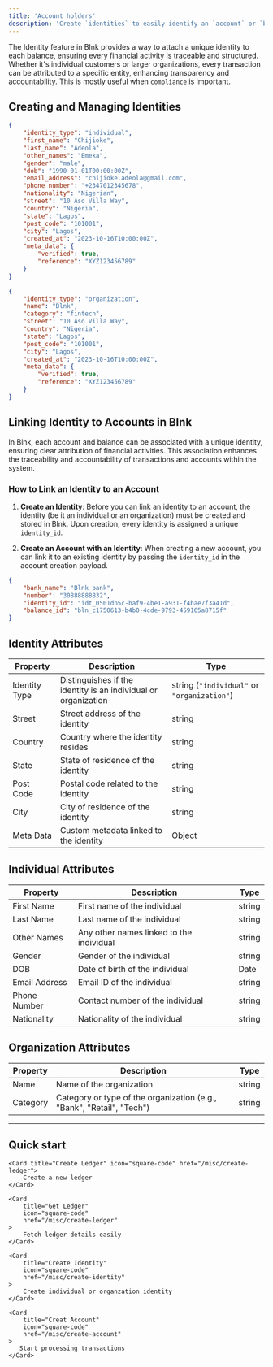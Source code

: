 ```yaml
---
title: 'Account holders'
description: 'Create `identities` to easily identify an `account` or `balance` holder.'
---
```


The Identity feature in Blnk provides a way to attach a unique identity to each balance, ensuring every financial activity is traceable and structured. Whether it's individual customers or larger organizations, every transaction can be attributed to a specific entity, enhancing transparency and accountability. This is mostly useful when `compliance` is important.

## Creating and Managing Identities

```json individual
{
    "identity_type": "individual",
    "first_name": "Chijioke",
    "last_name": "Adeola",
    "other_names": "Emeka",
    "gender": "male",
    "dob": "1990-01-01T00:00:00Z",
    "email_address": "chijioke.adeola@gmail.com",
    "phone_number": "+2347012345678",
    "nationality": "Nigerian",
    "street": "10 Aso Villa Way",
    "country": "Nigeria",
    "state": "Lagos",
    "post_code": "101001",
    "city": "Lagos",
    "created_at": "2023-10-16T10:00:00Z",
    "meta_data": {
        "verified": true,
        "reference": "XYZ123456789"
    }
}
```

```json organization
{
    "identity_type": "organization",
    "name": "Blnk",
    "category": "fintech",
    "street": "10 Aso Villa Way",
    "country": "Nigeria",
    "state": "Lagos",
    "post_code": "101001",
    "city": "Lagos",
    "created_at": "2023-10-16T10:00:00Z",
    "meta_data": {
        "verified": true,
        "reference": "XYZ123456789"
    }
}
```

## Linking Identity to Accounts in Blnk

In Blnk, each account and balance can be associated with a unique identity, ensuring clear attribution of financial activities. This association enhances the traceability and accountability of transactions and accounts within the system.

### How to Link an Identity to an Account

1. **Create an Identity**: Before you can link an identity to an account, the identity (be it an individual or an organization) must be created and stored in Blnk. Upon creation, every identity is assigned a unique `identity_id`.

2. **Create an Account with an Identity**: When creating a new account, you can link it to an existing identity by passing the `identity_id` in the account creation payload.


```json
{
    "bank_name": "Blnk bank",
    "number": "30888888832",
    "identity_id": "idt_0501db5c-baf9-4be1-a931-f4bae7f3a41d",
    "balance_id": "bln_c1750613-b4b0-4cde-9793-459165a8715f"
}
```

## Identity Attributes

| Property     | Description                                                    | Type                                        |
|--------------|----------------------------------------------------------------|---------------------------------------------|
| Identity Type | Distinguishes if the identity is an individual or organization | string (`"individual"` or `"organization"`) |
| Street       | Street address of the identity                                 | string                                      |
| Country      | Country where the identity resides                             | string                                      |
| State        | State of residence of the identity                             | string                                      |
| Post Code     | Postal code related to the identity                            | string                                      |
| City         | City of residence of the identity                              | string                                      |
| Meta Data     | Custom metadata linked to the identity                         | Object                                      |

## Individual Attributes
| Property     | Description                              | Type   |
|--------------|------------------------------------------|--------|
| First Name    | First name of the individual             | string |
| Last Name     | Last name of the individual              | string |
| Other Names   | Any other names linked to the individual | string |
| Gender       | Gender of the individual                 | string |
| DOB          | Date of birth of the individual          | Date   |
| Email Address | Email ID of the individual               | string |
| Phone Number  | Contact number of the individual         | string |
| Nationality  | Nationality of the individual            | string |

## Organization Attributes
| Property | Description                                                           | Type   |
|----------|-----------------------------------------------------------------------|--------|
| Name     | Name of the organization                                              | string |
| Category | Category or type of the organization (e.g., "Bank", "Retail", "Tech") | string |


---
## Quick start
<CardGroup>

    <Card title="Create Ledger" icon="square-code" href="/misc/create-ledger">
        Create a new ledger
    </Card>

    <Card
        title="Get Ledger"
        icon="square-code"
        href="/misc/create-ledger"
    >
        Fetch ledger details easily
    </Card>

    <Card
        title="Create Identity"
        icon="square-code"
        href="/misc/create-identity"
    >
        Create individual or organzation identity
    </Card>

    <Card
        title="Creat Account"
        icon="square-code"
        href="/misc/create-account"
    >
       Start processing transactions
    </Card>

</CardGroup>
